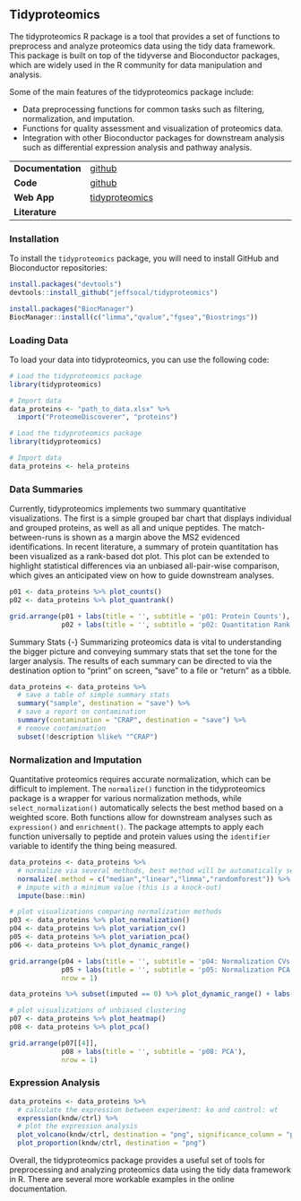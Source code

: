 ## Tidyproteomics

The tidyproteomics R package is a tool that provides a set of functions to preprocess and analyze proteomics data using the tidy data framework. This package is built on top of the tidyverse and Bioconductor packages, which are widely used in the R community for data manipulation and analysis.

Some of the main features of the tidyproteomics package include:

-   Data preprocessing functions for common tasks such as filtering, normalization, and imputation.
-   Functions for quality assessment and visualization of proteomics data.
-   Integration with other Bioconductor packages for downstream analysis such as differential expression analysis and pathway analysis.

|                   |                                                                  |
|-------------------|------------------------------------------------------------------|
| **Documentation** | [github](https://jeffsocal.github.io/tidyproteomics/)            |
| **Code**          | [github](https://github.com/jeffsocal/tidyproteomics)            |
| **Web App**       | [tidyproteomics](bioinformatics.pel.caltech.edu/tidyproteomics/) |
| **Literature**    |                                                                  |

### Installation {-}

To install the `tidyproteomics` package, you will need to install GitHub and Bioconductor repositories:

```r
install.packages("devtools")
devtools::install_github("jeffsocal/tidyproteomics")

install.packages("BiocManager")
BiocManager::install(c("limma","qvalue","fgsea","Biostrings"))
```

### Loading Data {-}

To load your data into tidyproteomics, you can use the following code:

```r
# Load the tidyproteomics package
library(tidyproteomics)

# Import data
data_proteins <- "path_to_data.xlsx" %>%
  import("ProteomeDiscoverer", "proteins") 
```

```r
# Load the tidyproteomics package
library(tidyproteomics)

# Import data
data_proteins <- hela_proteins
```

### Data Summaries {-}
Currently, tidyproteomics implements two summary quantitative visualizations. The first is a simple grouped bar chart that displays individual and grouped proteins, as well as all and unique peptides. The match-between-runs is shown as a margin above the MS2 evidenced identifications. In recent literature, a summary of protein quantitation has been visualized as a rank-based dot plot. This plot can be extended to highlight statistical differences via an unbiased all-pair-wise comparison, which gives an anticipated view on how to guide downstream analyses.
```r
p01 <- data_proteins %>% plot_counts()
p02 <- data_proteins %>% plot_quantrank()
```

```r
grid.arrange(p01 + labs(title = '', subtitle = 'p01: Protein Counts'), 
             p02 + labs(title = '', subtitle = 'p02: Quantitation Rank Plot'), nrow = 1)
```


Summary Stats {-}
Summarizing proteomics data is vital to understanding the bigger picture and conveying summary stats that set the tone for the larger analysis. The results of each summary can be directed to via the destination option to "print" on screen, "save" to a file or "return" as a tibble.

```r
data_proteins <- data_proteins %>%
  # save a table of simple summary stats
  summary("sample", destination = "save") %>%
  # save a report on contamination
  summary(contamination = "CRAP", destination = "save") %>%
  # remove contamination
  subset(!description %like% "^CRAP")
```

### Normalization and Imputation {-}
Quantitative proteomics requires accurate normalization, which can be difficult to implement. The `normalize()` function in the tidyproteomics package is a wrapper for various normalization methods, while `select_normalization()` automatically selects the best method based on a weighted score. Both functions allow for downstream analyses such as `expression()` and `enrichment()`. The package attempts to apply each function universally to peptide and protein values using the `identifier` variable to identify the thing being measured.

```r
data_proteins <- data_proteins %>%
  # normalize via several methods, best method will be automatically selected
  normalize(.method = c("median","linear","limma","randomforest")) %>%
  # impute with a minimum value (this is a knock-out)
  impute(base::min)

# plot visualizations comparing normalization methods
p03 <- data_proteins %>% plot_normalization()
p04 <- data_proteins %>% plot_variation_cv()
p05 <- data_proteins %>% plot_variation_pca()
p06 <- data_proteins %>% plot_dynamic_range()
```

```r
grid.arrange(p04 + labs(title = '', subtitle = 'p04: Normalization CVs'), 
             p05 + labs(title = '', subtitle = 'p05: Normalization PCA'), 
             nrow = 1)
```
```r
data_proteins %>% subset(imputed == 0) %>% plot_dynamic_range() + labs(title = '', subtitle = 'p06: Normalization Dynamic Range')
```

```r
# plot visualizations of unbiased clustering
p07 <- data_proteins %>% plot_heatmap()
p08 <- data_proteins %>% plot_pca()
```

```r
grid.arrange(p07[[4]], 
             p08 + labs(title = '', subtitle = 'p08: PCA'), 
             nrow = 1)
```

### Expression Analysis {-}

```r
data_proteins <- data_proteins %>%
  # calculate the expression between experiment: ko and control: wt
  expression(kndw/ctrl) %>%
  # plot the expression analysis
  plot_volcano(kndw/ctrl, destination = "png", significance_column = "p_value") %>% 
  plot_proportion(kndw/ctrl, destination = "png")
```

Overall, the tidyproteomics package provides a useful set of tools for preprocessing and analyzing proteomics data using the tidy data framework in R. There are several more workable examples in the online documentation.
